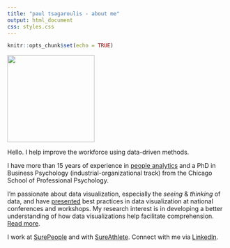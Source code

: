 ```yaml
---
title: "paul tsagaroulis - about me"
output: html_document
css: styles.css
---
```


```r
knitr::opts_chunk$set(echo = TRUE)
```

<!-- Global site tag (gtag.js) - Google Analytics -->
<script async src="https://www.googletagmanager.com/gtag/js?id=UA-61071-2"></script>
<script>
  window.dataLayer = window.dataLayer || [];
  function gtag(){dataLayer.push(arguments);}
  gtag('js', new Date());

  gtag('config', 'UA-61071-2');
</script>

![](https://raw.githubusercontent.com/ptsag/ptsag.github.io/main/paul-tsagaroulis.jpg){#id .class width=200 height=200px} 

Hello. I help improve the workforce using data-driven methods. 

I have more than 15 years of experience in [people analytics](people-analytics.html) and a PhD in Business Psychology (industrial-organizational track) from the Chicago School of Professional Psychology.

I'm passionate about data visualization, especially the *seeing* & *thinking* of data, and have [presented](presentations.html) best practices in data visualization at national conferences and workshops. My research interest is in developing a better understanding of how data visualizations help facilitate comprehension. [Read more](research.html).

I work at [SurePeople](https://www.surepeople.com/) and with [SureAthlete](https://www.sureathlete.com/). Connect with me via [LinkedIn](https://www.linkedin.com/in/ptsag/).
